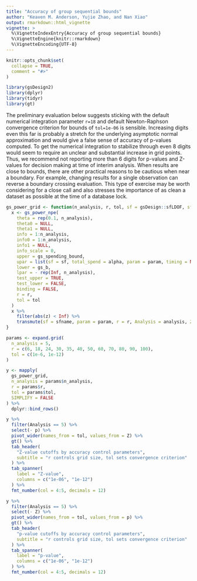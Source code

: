 ```yaml
---
title: "Accuracy of group sequential bounds"
author: "Keaven M. Anderson, Yujie Zhao, and Nan Xiao"
output: rmarkdown::html_vignette
vignette: >
  %\VignetteIndexEntry{Accuracy of group sequential bounds}
  %\VignetteEngine{knitr::rmarkdown}
  %\VignetteEncoding{UTF-8}
---
```


```r
knitr::opts_chunk$set(
  collapse = TRUE,
  comment = "#>"
)
```

```r
library(gsDesign2)
library(dplyr)
library(tidyr)
library(gt)
```

The preliminary evaluation below suggests sticking with the default numerical
integration parameter `r=18` and default Newton-Raphson convergence criterion
for bounds of `tol=1e-06` is sensible. Increasing digits even this far is
probably a stretch for the underlying asymptotic normal approximation and
would give a false sense of accuracy of p-values computed.
To get the numerical integration to stabilize through even 8 digits would
seem to require an unclear and substantial increase in grid points.
Thus, we recommend not reporting more than 6 digits for p-values and Z-values
for decision making at time of interim analysis. When results are close to
bounds, there are other practical reasons to be cautious when near a boundary.
For example, changing results for a single observation can reverse a boundary
crossing evaluation. This type of exercise may be worth considering for a
close call and also stresses the importance of as clean a dataset as
possible at the time of a database lock.

```r
gs_power_grid <- function(n_analysis, r, tol, sf = gsDesign::sfLDOF, sfname = "OBF", param = NULL, alpha = .025) {
  x <- gs_power_npe(
    theta = rep(0.1, n_analysis),
    theta0 = NULL,
    theta1 = NULL,
    info = 1:n_analysis,
    info0 = 1:n_analysis,
    info1 = NULL,
    info_scale = 0,
    upper = gs_spending_bound,
    upar = list(sf = sf, total_spend = alpha, param = param, timing = NULL),
    lower = gs_b,
    lpar = - rep(Inf, n_analysis),
    test_upper = TRUE,
    test_lower = FALSE,
    binding = FALSE,
    r = r,
    tol = tol
  )
  x %>%
    filter(abs(z) < Inf) %>%
    transmute(sf = sfname, param = param, r = r, Analysis = analysis, Z = z, p = pnorm(- z), tol = tol)
}
```

```r
params <- expand.grid(
  n_analysis = 5,
  r = c(6, 18, 24, 30, 35, 40, 50, 60, 70, 80, 90, 100),
  tol = c(1e-6, 1e-12)
)

y <- mapply(
  gs_power_grid,
  n_analysis = params$n_analysis,
  r = params$r,
  tol = params$tol,
  SIMPLIFY = FALSE
) %>%
  dplyr::bind_rows()
```

```r
y %>%
  filter(Analysis == 5) %>%
  select(- p) %>%
  pivot_wider(names_from = tol, values_from = Z) %>%
  gt() %>%
  tab_header(
    "Z-value cutoffs by accuracy control parameters",
    subtitle = "r controls grid size, tol sets convergence criterion"
  ) %>%
  tab_spanner(
    label = "Z-value",
    columns = c("1e-06", "1e-12")
  ) %>%
  fmt_number(col = 4:5, decimals = 12)
```

```r
y %>%
  filter(Analysis == 5) %>%
  select(- Z) %>%
  pivot_wider(names_from = tol, values_from = p) %>%
  gt() %>%
  tab_header(
    "p-value cutoffs by accuracy control parameters",
    subtitle = "r controls grid size, tol sets convergence criterion"
  ) %>%
  tab_spanner(
    label = "p-value",
    columns = c("1e-06", "1e-12")
  ) %>%
  fmt_number(col = 4:5, decimals = 12)
```
